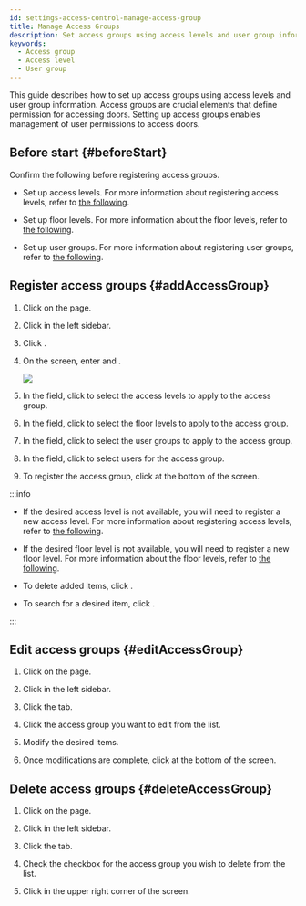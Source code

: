 ```yaml
---
id: settings-access-control-manage-access-group
title: Manage Access Groups
description: Set access groups using access levels and user group information.
keywords:
  - Access group
  - Access level
  - User group
---
```


This guide describes how to set up access groups using access levels and user group information. Access groups are crucial elements that define permission for accessing doors. Setting up access groups enables management of user permissions to access doors.

## Before start {#beforeStart}

Confirm the following before registering access groups.

* Set up access levels. For more information about registering access levels, refer to [the following](settings-access-control-manage-access-level).

* Set up floor levels. For more information about the floor levels, refer to [the following](settings-access-control-manage-floor-level).

* Set up user groups. For more information about registering user groups, refer to [the following](user-group-manage).

## Register access groups {#addAccessGroup}

1. Click <Cmd sid='shell.header.setting' /> on the <Cmd sid='shell.header.launcher' /> page.

2. Click <Cmd sid='setting.menu.accessControl.root' /> in the left sidebar.

3. Click <Cmd sid='button.func.addAccessGroup' product='2' />.

4. On the <Cmd sid='accessGroup.addNewAccessGroup' product='2' /> screen, enter <Cmd sid='common.name' product='2' /> and <Cmd sid='common.description' product='2' />.

   <Image src='/img/biostarx-settings-add-access-group.png' />

5. In the <Cmd sid='common.accessLevel' product='2' /> field, click <Cmd sid='button.addplus' product='2' /> to select the access levels to apply to the access group.

6. In the <Cmd sid='ag.floorLevel.title' product='2' /> field, click <Cmd sid='button.addplus' product='2' /> to select the floor levels to apply to the access group.

7. In the <Cmd sid='accessGroup.userGroup' product='2' /> field, click <Cmd sid='button.addplus' product='2' /> to select the user groups to apply to the access group.

8. In the <Cmd sid='common.user' product='2' /> field, click <Cmd sid='button.addplus' product='2' /> to select users for the access group.

9. To register the access group, click <Cmd sid='button.apply' product='2' /> at the bottom of the screen.

:::info

* If the desired access level is not available, you will need to register a new access level. For more information about registering access levels, refer to [the following](settings-access-control-manage-access-level).

* If the desired floor level is not available, you will need to register a new floor level. For more information about the floor levels, refer to [the following](settings-access-control-manage-floor-level).

* To delete added items, click <IcTrash2 />.

* To search for a desired item, click <IcSearch />.

:::

## Edit access groups {#editAccessGroup}

1. Click <Cmd sid='shell.header.setting' /> on the <Cmd sid='shell.header.launcher' /> page.

2. Click <Cmd sid='setting.menu.accessControl.root' /> in the left sidebar.

3. Click the <Cmd sid='access_control.tab.access_group' product='2' /> tab.

4. Click the access group you want to edit from the list.

5. Modify the desired items.

6. Once modifications are complete, click <Cmd sid='button.apply' product='2' /> at the bottom of the screen.

## Delete access groups {#deleteAccessGroup}

1. Click <Cmd sid='shell.header.setting' /> on the <Cmd sid='shell.header.launcher' /> page.

2. Click <Cmd sid='setting.menu.accessControl.root' /> in the left sidebar.

3. Click the <Cmd sid='access_control.tab.access_group' product='2' /> tab.

4. Check the checkbox for the access group you wish to delete from the list.

5. Click <Cmd sid='button.deleteAccessGroup' product='2' /> in the upper right corner of the screen.
